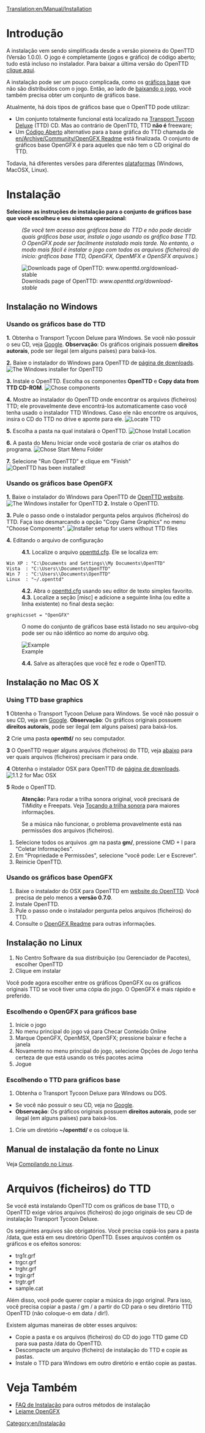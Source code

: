 [[Translation:en/Manual/Installation]]
{{pt/Tabela de conteúdos}}
=Introdução=
A instalação vem sendo simplificada desde a versão pioneira do OpenTTD (Versão 1.0.0). O jogo é completamente (jogos e gráfico) de código aberto; tudo está incluso no instalador. Para baixar a última versão do OpenTTD [http://www.openttd.org/download-stable clique aqui].

A instalação pode ser um pouco complicada, como os [[pt/Gráficos Base|gráficos base]] que não são distribuídos com o jogo. Então, ao lado de [http://www.openttd.org/ baixando o jogo], você também precisa obter um conjunto de gráficos base.

Atualmente, há dois tipos de gráficos base que o OpenTTD pode utilizar:
* Um conjunto totalmente funcional está localizado na [http://en.wikipedia.org/wiki/Transport_Tycoon Transport Tycoon Deluxe] (TTD) CD. Mas ao contrário de OpenTTD, TTD '''não é''' freeware;
* Um [http://en.wikipedia.org/wiki/Open_source Código Aberto] alternativo para a base gráfica do TTD chamada de [[en/Archive/Community/OpenGFX Readme]] está finalizada. O conjunto de gráficos base OpenGFX é para aqueles que não tem o CD original do TTD.

Todavia, há diferentes versões para diferentes [[en/Archive/Compilation and Ports/Operating system|plataformas]] (Windows, MacOSX, Linux).

= Instalação =
'''Selecione as instruções de instalação para o conjunto de gráficos base que você escolheu e seu sistema operacional:'''
:<p style="font-size: 90%">''(Se você tem acesso aos gráficos base do TTD e não pode decidir quais gráficos base usar, instale o jogo usando os gráfico base TTD. O OpenGFX pode ser facilmente instalado mais tarde. No entanto, o modo mais fácil é instalar o jogo com todos os arquivos (ficheiros) do início: gráficos base TTD, OpenGFX, OpenMFX e OpenSFX arquivos.'')</p>

[[File:en/Installation 1a.png|frame|center|Downloads page of OpenTTD: ''www.openttd.org/download-stable'']]

== Instalação no Windows ==
===Usando os gráficos base do TTD===
'''1.''' Obtenha o Transport Tycoon Deluxe para Windows. Se você não possuir o seu CD, veja [http://www.google.com/search?q=transport+tycoon+deluxe Google]. '''Observação''': Os gráficos originais possuem '''direitos autorais''', pode ser ilegal (em alguns países) para baixá-los. 

'''2.''' Baixe o instalador do Windows para OpenTTD de [http://www.openttd.org/download-stable página de downloads].
[[File:en/Installation 1b.png|frame|center|The Windows installer for OpenTTD]]

'''3.''' Instale o OpenTTD. Escolha os componentes '''OpenTTD''' e '''Copy data from TTD CD-ROM'''.
[[File:en/Installation 2.png|frame|center|Chose components]]

'''4.''' Mostre ao instalador do OpenTTD onde encontrar os arquivos (ficheiros) TTD; ele provavelmente deve encontrá-los automaticamente caso você tenha usado o instalador TTD Windows. Caso ele não encontre os arquivos, insira o CD do TTD no drive e aponte para ele.
[[File:en/Installation 3.png|frame|center|Locate TTD]]

'''5.''' Escolha a pasta na qual instalará o OpenTTD.
[[File:en/Installation 4.png|frame|center|Chose Install Location]]

'''6.''' A pasta do Menu Iniciar onde você gostaria de criar os atalhos do programa.
[[File:en/Installation 5.png|frame|center|Chose Start Menu Folder]]

'''7.''' Selecione "Run OpenTTD" e clique em "Finish"
[[File:en/Installation 6.png|frame|center|OpenTTD has been installed!]]

===Usando os gráficos base OpenGFX===
'''1.''' Baixe o instalador do Windows para OpenTTD de [http://www.openttd.org/ OpenTTD website].
[[File:en/Installation 1b.png|frame|center|The Windows installer for OpenTTD]]
'''2.''' Instale o OpenTTD.

'''3.''' Pule o passo onde o instalador pergunta pelos arquivos (ficheiros) do TTD. Faça isso desmarcando a opção "Copy Game Graphics" no menu "Choose Components".
[[File:en/Installation 2 gfx.png|frame|center|Installer setup for users without TTD files]]

'''4.''' Editando o arquivo de configuração
:'''4.1.''' Localize o arquivo [[pt/Openttd.cfg|openttd.cfg]]. Ele se localiza em:
 Win XP : "C:\Documents and Settings\<username>\My Documents\OpenTTD"
 Vista  : "C:\Users\<username>\Documents\OpenTTD"
 Win 7  : "C:\Users\<username>\Documents\OpenTTD"
 Linux  : "~/.openttd"
:'''4.2.''' Abra o [[pt/Openttd.cfg|openttd.cfg]] usando seu editor de texto simples favorito.
:'''4.3.''' Localize a seção [misc] e adicione a seguinte linha (ou edite a linha existente) no final desta seção:
 graphicsset = "OpenGFX"
: O nome do conjunto de gráficos base está listado no seu arquivo-obg pode ser ou não idêntico ao nome do arquivo obg.
[[File:en/Installation 9 grx manual configuration cfg.png|frame|center|Example]]
:'''4.4.''' Salve as alterações que você fez e rode o OpenTTD.


== Instalação no Mac OS X ==
{{en/Note|Nota
| 1=Não há binários oficiais para Mac OS X para o ramo 1.0.x. No entanto, o suporte para o ramo 1.1.x foi retomado agora, por favor baixe o último teste binário '''oficial''' (atualmente 1.1.0 beta5) para ter certeza que bugs remanescentes foram encontrados}}
===Using TTD base graphics===
'''1''' Obtenha o Transport Tycoon Deluxe para Windows. Se você não possuir o seu CD, veja em [http://www.google.com/search?q=transport+tycoon+deluxe Google]. '''Observação''': Os gráficos originais possuem '''direitos autorais''', pode ser ilegal (em alguns países) para baixá-los. 

'''2''' Crie uma pasta '''openttd/''' no seu computador.

'''3''' O OpenTTD requer alguns arquivos (ficheiros) do TTD, veja [[#files-from-ttd|abaixo]] para ver quais arquivos (ficheiros) precisam ir para onde.

'''4''' Obtenha o instalador OSX para OpenTTD de [http://www.openttd.org/download-stable página de downloads].
[[File:en/Installation 1b osx.png|frame|center|1.1.2 for Mac OSX]]

'''5''' Rode o OpenTTD.


:'''Atenção:''' Para rodar a trilha sonora original, você precisará de TiMidity e Freepats. Veja [[en/Archive/Compilation and Ports/Compiling on GNU∕Linux and *BSD#playing-the-soundtrack|Tocando a trilha sonora]] para maiores informações.


:Se a música não funcionar, o problema provavelmente está nas permissões dos arquivos (ficheiros).
#Selecione todos os arquivos .gm na pasta '''gm/''', pressione CMD + I para "Coletar Informações".
#Em "Propriedade e Permissões", selecione "você pode: Ler e Escrever".
#Reinicie OpenTTD.

===Usando os gráficos base OpenGFX===
# Baixe o instalador do OSX para OpenTTD em [http://www.openttd.org/ website do OpenTTD]. Você precisa de pelo menos a '''versão 0.7.0'''.
# Instale OpenTTD.
# Pule o passo onde o instalador pergunta pelos arquivos (ficheiros) do TTD.
# Consulte o [[en/Archive/Community/OpenGFX Readme#manually-installing-opengfx|OpenGFX Readme]] para outras informações.

== Instalação no Linux ==

#No Centro Software da sua distribuição (ou Gerenciador de Pacotes), escolher OpenTTD
#Clique em instalar

Você pode agora escolher entre os gráficos OpenGFX ou os gráficos originais TTD se você tiver uma cópia do jogo.
O OpenGFX é mais rápido e preferido.

===Escolhendo o OpenGFX para gráficos base===
#Inicie o jogo
#No menu principal do jogo vá para Checar Conteúdo Online
#Marque OpenGFX, OpenMSX, OpenSFX; pressione baixar e feche a janela
#Novamente no menu principal do jogo, selecione Opções de Jogo tenha certeza de que está usando os três pacotes acima
#Jogue

===Escolhendo o TTD para gráficos base===
#Obtenha o Transport Tycoon Deluxe para Windows ou DOS. 
* Se você não possuir o seu CD, veja no [http://www.google.com/search?q=transport+tycoon+deluxe Google]. 
*'''Observação''': Os gráficos originais possuem '''direitos autorais''', pode ser ilegal (em alguns países) para baixá-los.
#Crie um diretório '''~/openttd/''' e os coloque lá.


==Manual de instalação da fonte no Linux ==
Veja [[en/Archive/Compilation and Ports/Compiling on GNU∕Linux and *BSD|Compilando no Linux]].

=Arquivos (ficheiros) do TTD=
Se você está instalando OpenTTD com os gráficos de base TTD, o OpenTTD exige vários arquivos (ficheiros) do jogo originais de seu CD de instalação Transport Tycoon Deluxe. 

Os seguintes arquivos são obrigatórios. Você precisa copiá-los para a pasta /data, que está em seu diretório OpenTTD. Esses arquivos contêm os gráficos e os efeitos sonoros:
* trg1r.grf
* trgcr.grf
* trghr.grf
* trgir.grf
* trgtr.grf
* sample.cat


Além disso, você pode querer copiar a música do jogo original. Para isso, você precisa copiar a pasta / gm / a partir do CD para o seu diretório TTD OpenTTD (não coloque-o em data / dir!).


Existem algumas maneiras de obter esses arquivos:
* Copie a pasta e os arquivos (ficheiros) do CD do jogo TTD game CD para sua pasta /data do OpenTTD.
* Descompacte um arquivo (ficheiro) de instalação do TTD e copie as pastas.
* Instale o TTD para Windows em outro diretório e então copie as pastas.

=Veja Também=
* [[pt/Archive/Manual/FAQ Instalação|FAQ de Instalação]] para outros métodos de instalação
* [[pt/Leiame OpenGFX|Leiame OpenGFX]]

[[Category:en/Instalação]]